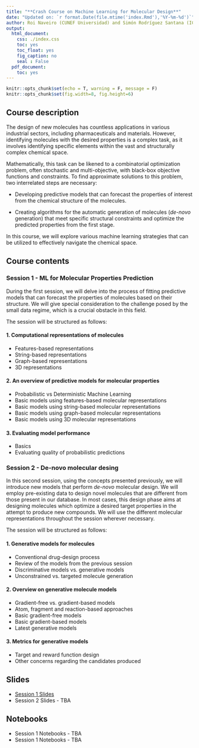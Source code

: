 ```yaml
---
title: "**Crash Course on Machine Learning for Molecular Design**"
date: "Updated on: `r format.Date(file.mtime('index.Rmd'),'%Y-%m-%d')`"
author: Roi Naveiro (CUNEF Universidad) and Simón Rodríguez Santana (ICMAT-CSIC)
output:
  html_document:
    css: ./index.css
    toc: yes
    toc_float: yes
    fig_caption: no
    seal : False
  pdf_document:
    toc: yes
---
```




```r
knitr::opts_chunk$set(echo = T, warning = F, message = F)
knitr::opts_chunk$set(fig.width=8, fig.height=6) 
```

## **Course description**

The design of new molecules has countless applications in various industrial sectors, including pharmaceuticals and materials. However, identifying molecules with the desired properties is a complex task, as it involves identifying specific elements within the vast and structurally complex chemical space.

Mathematically, this task can be likened to a combinatorial optimization problem, often stochastic and multi-objective, with black-box objective functions and constraints. To find approximate solutions to this problem, two interrelated steps are necessary:

* Developing predictive models that can forecast the properties of interest from the chemical structure of the molecules.

* Creating algorithms for the automatic generation of molecules (_de-novo_ generation) that meet specific structural constraints and optimize the predicted properties from the first stage.

In this course, we will explore various machine learning strategies that can be utilized to effectively navigate the chemical space.

## **Course contents** 

### **Session 1 - ML for Molecular Properties Prediction**

During the first session, we will delve into the process of fitting predictive models that can forecast the properties of molecules based on their structure. We will give special consideration to the challenge posed by the small data regime, which is a crucial obstacle in this field.

The session will be structured as follows:

#### **1. Computational representations of molecules**

  - Features-based representations
  - String-based representations
  - Graph-based representations
  - 3D representations

#### **2. An overview of predictive models for molecular properties**

  * Probabilistic vs Deterministic Machine Learning
  * Basic models using features-based molecular representations
  * Basic models using string-based molecular representations
  * Basic models using graph-based molecular representations
  * Basic models using 3D molecular representations

#### **3. Evaluating model performance**

  * Basics
  * Evaluating quality of probabilistic predictions

### **Session 2 - De-novo molecular desing**

In this second session, using the concepts presented previously, we will introduce new models that perform _de-novo_ molecular design. We will employ pre-existing data to design novel molecules that are different from those present in our database. In most cases, this design phase aims at designing molecules which optimize a desired target properties in the attempt to produce new compounds. We will use the different molecular representations throughout the session wherever necessary.

The session will be structured as follows:

#### **1. Generative models for molecules**

  * Conventional drug-design process
  * Review of the models from the previous session 
  * Discriminative models vs. generative models 
  * Unconstrained vs. targeted molecule generation
   
#### **2. Overview on generative molecule models**
   
  * Gradient-free vs. gradient-based models
  * Atom, fragment and reaction-based approaches
  * Basic gradient-free models
  * Basic gradient-based models
  * Latest generative models

#### **3. Metrics for generative models**
   
  * Target and reward function design
  * Other concerns regarding the candidates produced

## **Slides**

* [Session 1 Slides](./session1/slides/session1.pdf)
* Session 2 Slides - TBA

## **Notebooks**

* Session 1 Notebooks - TBA
* Session 1 Notebooks - TBA

